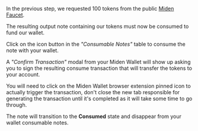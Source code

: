 
In the previous step, we requested 100 tokens from the public [Miden Faucet](https://faucet.testnet.miden.io/).

The resulting output note containing our tokens must now be consumed to fund our wallet.

Click on the <EllipsisVertical className="size-4 inline" /> icon button in the _"Consumable Notes"_ table to consume the note with your wallet.

A _"Confirm Transaction"_ modal from your Miden Wallet will show up asking you to sign the resulting consume transaction that will transfer the tokens to your account.

You will need to click on the Miden Wallet browser extension pinned icon to actually trigger the transaction, don't close the new tab responsible for generating the transaction until it's completed as it will take some time to go through.

The note will transition to the **Consumed** state and disappear from your wallet consumable notes.
